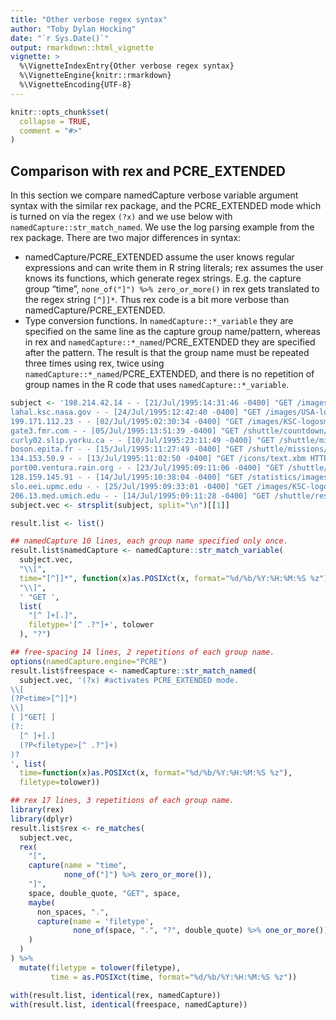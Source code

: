 ```yaml
---
title: "Other verbose regex syntax"
author: "Toby Dylan Hocking"
date: "`r Sys.Date()`"
output: rmarkdown::html_vignette
vignette: >
  %\VignetteIndexEntry{Other verbose regex syntax}
  %\VignetteEngine{knitr::rmarkdown}
  %\VignetteEncoding{UTF-8}
---
```


```r
knitr::opts_chunk$set(
  collapse = TRUE,
  comment = "#>"
)
```

## Comparison with rex and PCRE_EXTENDED

In this section we compare namedCapture verbose variable argument
syntax with the similar rex package, and the PCRE_EXTENDED mode which
is turned on via the regex `(?x)` and we use below with
`namedCapture::str_match_named`. We use the log parsing example from
the rex package. There are two major differences in syntax:

* namedCapture/PCRE_EXTENDED assume the user knows regular expressions
  and can write them in R string literals; rex assumes the user knows
  its functions, which generate regex strings. E.g. the capture group
  "time", `none_of("]") %>% zero_or_more()` in rex gets translated to
  the regex string `[^]]*`. Thus rex code is a bit more verbose than
  namedCapture/PCRE_EXTENDED.
* Type conversion functions. In `namedCapture::*_variable` they are
  specified on the same line as the capture group name/pattern,
  whereas in rex and `namedCapture::*_named`/PCRE_EXTENDED they are
  specified after the pattern. The result is that the group name must
  be repeated three times using rex, twice using
  `namedCapture::*_named`/PCRE_EXTENDED, and there is no repetition of
  group names in the R code that uses `namedCapture::*_variable`.

```r
subject <- '198.214.42.14 - - [21/Jul/1995:14:31:46 -0400] "GET /images/ HTTP/1.0" 200 17688
lahal.ksc.nasa.gov - - [24/Jul/1995:12:42:40 -0400] "GET /images/USA-logosmall.gif HTTP/1.0" 200 234
199.171.112.23 - - [02/Jul/1995:02:30:34 -0400] "GET /images/KSC-logosmall.gif HTTP/1.0" 200 1204
gate3.fmr.com - - [05/Jul/1995:13:51:39 -0400] "GET /shuttle/countdown/ HTTP/1.0" 200 3985
curly02.slip.yorku.ca - - [10/Jul/1995:23:11:49 -0400] "GET /shuttle/missions/sts-70/sts-70-patch-small.gif HTTP/1.0" 200 5026
boson.epita.fr - - [15/Jul/1995:11:27:49 -0400] "GET /shuttle/missions/sts-71/movies/sts-71-mir-dock.mpg HTTP/1.0" 200 946425
134.153.50.9 - - [13/Jul/1995:11:02:50 -0400] "GET /icons/text.xbm HTTP/1.0" 200 527
port00.ventura.rain.org - - [23/Jul/1995:09:11:06 -0400] "GET /shuttle/countdown/ HTTP/1.0" 200 4324
128.159.145.91 - - [14/Jul/1995:10:38:04 -0400] "GET /statistics/images/getstats_big.gif HTTP/1.0" 200 6777
slo.eei.upmc.edu - - [25/Jul/1995:09:33:01 -0400] "GET /images/KSC-logosmall.gif HTTP/1.0" 200 1204
206.13.med.umich.edu - - [14/Jul/1995:09:11:28 -0400] "GET /shuttle/resources/orbiters/challenger-logo.gif HTTP/1.0" 200 4179'
subject.vec <- strsplit(subject, split="\n")[[1]]

result.list <- list()

## namedCapture 10 lines, each group name specified only once.
result.list$namedCapture <- namedCapture::str_match_variable(
  subject.vec,
  "\\[",
  time="[^]]*", function(x)as.POSIXct(x, format="%d/%b/%Y:%H:%M:%S %z"),
  "\\]",
  ' "GET ',
  list(
    "[^ ]+[.]",
    filetype='[^ .?"]+', tolower
  ), "?")

## free-spacing 14 lines, 2 repetitions of each group name.
options(namedCapture.engine="PCRE")
result.list$freespace <- namedCapture::str_match_named(
  subject.vec, '(?x) #activates PCRE_EXTENDED mode.
\\[
(?P<time>[^]]*) 
\\]
[ ]"GET[ ]
(?:
  [^ ]+[.]
  (?P<filetype>[^ .?"]+)
)?
', list(
  time=function(x)as.POSIXct(x, format="%d/%b/%Y:%H:%M:%S %z"),
  filetype=tolower))

## rex 17 lines, 3 repetitions of each group name.
library(rex)
library(dplyr)
result.list$rex <- re_matches(
  subject.vec,
  rex(
    "[",
    capture(name = "time",
            none_of("]") %>% zero_or_more()),
    "]",
    space, double_quote, "GET", space,
    maybe(
      non_spaces, ".",
      capture(name = 'filetype',
              none_of(space, ".", "?", double_quote) %>% one_or_more())
    )
  )
) %>%
  mutate(filetype = tolower(filetype),
         time = as.POSIXct(time, format="%d/%b/%Y:%H:%M:%S %z"))

with(result.list, identical(rex, namedCapture))
with(result.list, identical(freespace, namedCapture))

```

